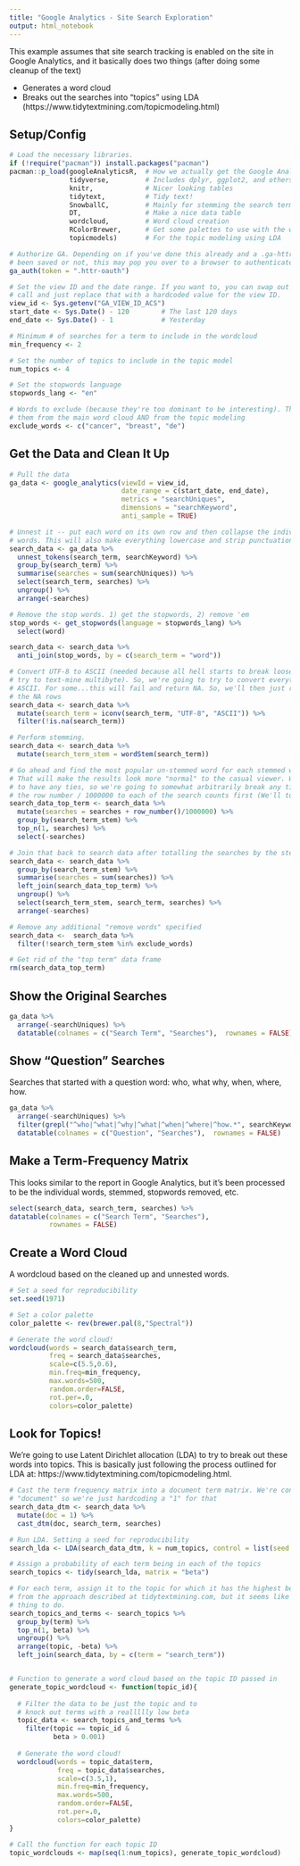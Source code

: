 ```yaml
---
title: "Google Analytics - Site Search Exploration"
output: html_notebook
---
```


This example assumes that site search tracking is enabled on the site in Google Analytics, and it basically does two things (after doing some cleanup of the text)

* Generates a word cloud
* Breaks out the searches into "topics" using LDA (https://www.tidytextmining.com/topicmodeling.html)

## Setup/Config

```r

# Load the necessary libraries. 
if (!require("pacman")) install.packages("pacman")
pacman::p_load(googleAnalyticsR,  # How we actually get the Google Analytics data
               tidyverse,         # Includes dplyr, ggplot2, and others; very key!
               knitr,             # Nicer looking tables
               tidytext,          # Tidy text!
               SnowballC,         # Mainly for stemming the search terms
               DT,                # Make a nice data table
               wordcloud,         # Word cloud creation
               RColorBrewer,      # Get some palettes to use with the word cloud
               topicmodels)       # For the topic modeling using LDA

# Authorize GA. Depending on if you've done this already and a .ga-httr-oauth file has
# been saved or not, this may pop you over to a browser to authenticate.
ga_auth(token = ".httr-oauth")

# Set the view ID and the date range. If you want to, you can swap out the Sys.getenv()
# call and just replace that with a hardcoded value for the view ID. 
view_id <- Sys.getenv("GA_VIEW_ID_ACS")
start_date <- Sys.Date() - 120        # The last 120 days
end_date <- Sys.Date() - 1            # Yesterday

# Minimum # of searches for a term to include in the wordcloud
min_frequency <- 2

# Set the number of topics to include in the topic model
num_topics <- 4

# Set the stopwords language
stopwords_lang <- "en"

# Words to exclude (because they're too dominant to be interesting). This will exclude
# them from the main word cloud AND from the topic modeling
exclude_words <- c("cancer", "breast", "de")

```

## Get the Data and Clean It Up

```r

# Pull the data
ga_data <- google_analytics(viewId = view_id,
                            date_range = c(start_date, end_date),
                            metrics = "searchUniques",
                            dimensions = "searchKeyword",
                            anti_sample = TRUE)

# Unnest it -- put each word on its own row and then collapse the individual
# words. This will also make everything lowercase and strip punctuation!
search_data <- ga_data %>% 
  unnest_tokens(search_term, searchKeyword) %>% 
  group_by(search_term) %>% 
  summarise(searches = sum(searchUniques)) %>% 
  select(search_term, searches) %>% 
  ungroup() %>% 
  arrange(-searches)

# Remove the stop words. 1) get the stopwords, 2) remove 'em
stop_words <- get_stopwords(language = stopwords_lang) %>% 
  select(word)

search_data <- search_data %>% 
  anti_join(stop_words, by = c(search_term = "word"))

# Convert UTF-8 to ASCII (needed because all hell starts to break loose if you 
# try to text-mine multibyte). So, we're going to try to convert everything to
# ASCII. For some...this will fail and return NA. So, we'll then just remove
# the NA rows
search_data <- search_data %>%
  mutate(search_term = iconv(search_term, "UTF-8", "ASCII")) %>% 
  filter(!is.na(search_term))

# Perform stemming.
search_data <- search_data %>% 
  mutate(search_term_stem = wordStem(search_term))

# Go ahead and find the most popular un-stemmed word for each stemmed word.
# That will make the results look more "normal" to the casual viewer. We don't want
# to have any ties, so we're going to somewhat arbitrarily break any ties by adding
# the row number / 1000000 to each of the search counts first (We'll toss this later)
search_data_top_term <- search_data %>% 
  mutate(searches = searches + row_number()/1000000) %>% 
  group_by(search_term_stem) %>% 
  top_n(1, searches) %>% 
  select(-searches)

# Join that back to search data after totalling the searches by the stemmed term.
search_data <- search_data %>% 
  group_by(search_term_stem) %>% 
  summarise(searches = sum(searches)) %>% 
  left_join(search_data_top_term) %>% 
  ungroup() %>% 
  select(search_term_stem, search_term, searches) %>% 
  arrange(-searches)

# Remove any additional "remove words" specified
search_data <-  search_data %>%
  filter(!search_term_stem %in% exclude_words)

# Get rid of the "top term" data frame
rm(search_data_top_term)

```

## Show the Original Searches

```r

ga_data %>% 
  arrange(-searchUniques) %>% 
  datatable(colnames = c("Search Term", "Searches"),  rownames = FALSE)

```

## Show "Question" Searches

Searches that started with a question word: who, what why, when, where, how.

```r

ga_data %>% 
  arrange(-searchUniques) %>% 
  filter(grepl("^who|^what|^why|^what|^when|^where|^how.*", searchKeyword)) %>% 
  datatable(colnames = c("Question", "Searches"),  rownames = FALSE)

```


## Make a Term-Frequency Matrix

This looks similar to the report in Google Analytics, but it's been processed to be the individual words, stemmed, stopwords removed, etc.

```r

select(search_data, search_term, searches) %>% 
datatable(colnames = c("Search Term", "Searches"),
          rownames = FALSE)

```


## Create a Word Cloud

A wordcloud based on the cleaned up and unnested words.

```r

# Set a seed for reproducibility
set.seed(1971)

# Set a color palette
color_palette <- rev(brewer.pal(8,"Spectral")) 

# Generate the word cloud!
wordcloud(words = search_data$search_term, 
          freq = search_data$searches,
          scale=c(5.5,0.6),
          min.freq=min_frequency,
          max.words=500, 
          random.order=FALSE,
          rot.per=.0,
          colors=color_palette)

```

## Look for Topics!

We're going to use Latent Dirichlet allocation (LDA) to try to break out these words into topics. This is basically just following the process outlined for LDA at: https://www.tidytextmining.com/topicmodeling.html.

```r

# Cast the term frequency matrix into a document term matrix. We're considering this all one 
# "document" so we're just hardcoding a "1" for that
search_data_dtm <- search_data %>% 
  mutate(doc = 1) %>% 
  cast_dtm(doc, search_term, searches)

# Run LDA. Setting a seed for reproducibility
search_lda <- LDA(search_data_dtm, k = num_topics, control = list(seed = 1120))

# Assign a probability of each term being in each of the topics
search_topics <- tidy(search_lda, matrix = "beta")

# For each term, assign it to the topic for which it has the highest beta. This diverges
# from the approach described at tidytextmining.com, but it seems like a reasonably legit
# thing to do.
search_topics_and_terms <- search_topics %>%
  group_by(term) %>% 
  top_n(1, beta) %>% 
  ungroup() %>% 
  arrange(topic, -beta) %>% 
  left_join(search_data, by = c(term = "search_term"))


# Function to generate a word cloud based on the topic ID passed in
generate_topic_wordcloud <- function(topic_id){
  
  # Filter the data to be just the topic and to 
  # knock out terms with a reallllly low beta
  topic_data <- search_topics_and_terms %>% 
    filter(topic == topic_id &
           beta > 0.001)
  
  # Generate the word cloud!
  wordcloud(words = topic_data$term, 
            freq = topic_data$searches,
            scale=c(3.5,1),
            min.freq=min_frequency,
            max.words=500, 
            random.order=FALSE,
            rot.per=.0,
            colors=color_palette)
}

# Call the function for each topic ID
topic_wordclouds <- map(seq(1:num_topics), generate_topic_wordcloud)


```

